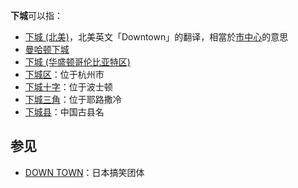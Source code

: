 '''下城'''可以指：
*[[下城_(北美)|下城 (北美)]]，北美英文「Downtown」的翻译，相當於[[市中心|市中心]]的意思
*[[曼哈顿下城|曼哈顿下城]]
*[[下城_(华盛顿哥伦比亚特区)|下城 (华盛顿哥伦比亚特区)]]
*[[下城区|下城区]]：位于杭州市
*[[下城十字|下城十字]]：位于波士顿
*[[下城三角|下城三角]]：位于耶路撒冷
*[[下城县|下城县]]：中国古县名

==参见==
*[[DOWN_TOWN|DOWN TOWN]]：日本搞笑团体

{{disambig|S|Cat=二字地名消歧义}}